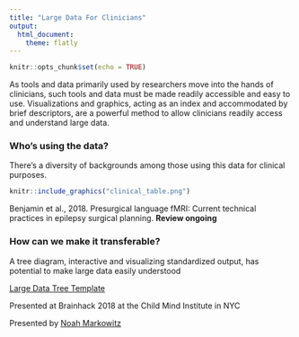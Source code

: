 ```yaml
---
title: "Large Data For Clinicians"
output: 
  html_document: 
    theme: flatly
---
```


```r
knitr::opts_chunk$set(echo = TRUE)
```

As tools and data primarily used by researchers move into the hands of clinicians, such tools and data must be made readily accessible and easy to use. Visualizations and graphics, acting as an index and accommodated by brief descriptors, are a powerful method to allow clinicians readily access and understand large data.

### Who's using the data?

There's a diversity of backgrounds among those using this data for clinical purposes.

```r
knitr::include_graphics("clinical_table.png")
```

Benjamin et al., 2018. Presurgical language fMRI: Current technical practices in epilepsy surgical planning. **Review ongoing**

### How can we make it transferable?

A tree diagram, interactive and visualizing standardized output, has potential to make large data easily understood

[Large Data Tree Template](BIDS_Tree_Template_Horizontal.html)

Presented at Brainhack 2018 at the Child Mind Institute in NYC

Presented by [Noah Markowitz](noahb.markowitz@gmail.com)

